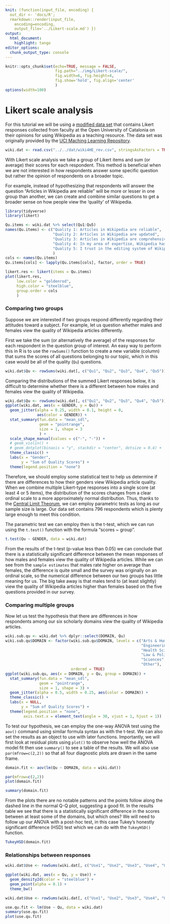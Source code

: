 ```yaml
---
knit: (function(input_file, encoding) {
  out_dir <- 'docs/R';
  rmarkdown::render(input_file,
    encoding=encoding,
    output_file='../Likert-scale.md') })
output:
  html_document:
    highlight: tango
editor_options:
  chunk_output_type: console
---
```

  
```r
knitr::opts_chunk$set(echo=TRUE, message = FALSE,
                      fig.path="../img/Likert-scale/",
                      fig.width=6, fig.height=4,
                      fig.show='hold', fig.align='center'
                      )
options(width=100)
```

# Likert scale analysis

For this tutorial we will be using a [modified data set](https://github.com/tylerbg/DLC_stat_resources/blob/master/docs/R/dat/wiki4HE_rev.csv) that contains Likert responses collected from faculty at the Open University of Catalonia on their opinions for using Wikipedia as a teaching resource.  The data set was originally provided by the [UCI Maching Learning Repository](https://archive.ics.uci.edu/ml/datasets/wiki4he).

```r
wiki.dat <- read.csv("../../dat/wiki4HE_rev.csv", stringsAsFactors = TRUE)
```

With Likert scale analysis we take a group of Likert items and sum (or average) their scores for each respondent.  This method is beneficial when we are not interested in how respondents answer some specific question but rather the opinion of respondents on a broader topic.  

For example, instead of hypothesizing that respondents will answer the question "Articles in Wikipedia are reliable" will be more or lesser in one group than another, we can create and combine similar questions to get a broader sense on how people view the 'quality' of Wikipedia.

```r
library(tidyverse)
library(likert)

Qu.items <- wiki.dat %>% select(Qu1:Qu5)
names(Qu.items) <- c("Quality 1: Articles in Wikipedia are reliable",
                     "Quality 2: Articles in Wikipedia are updated",
                     "Quality 3: Articles in Wikipedia are comprehensive",
                     "Quality 4: In my area of expertise, Wikipedia has a lower quality than other educational resources",
                     "Quality 5: I trust in the editing system of Wikipedia"
                     )
cols <- names(Qu.items)
Qu.items[cols] <- lapply(Qu.items[cols], factor, order = TRUE)

likert.res <- likert(items = Qu.items)
plot(likert.res,
     low.color = "goldenrod",
     high.color = "steelblue",
     group.order = cols
     )
```

### Comparing two groups

Suppose we are interested if two groups respond differently regarding their attitudes toward a subject.  For example, let us question whether males and females view the quality of Wikipedia articles differently.

First we take the sum (or alternatively the average) of the responses for each respondent in the question group of interest.  An easy way to perform this in R is to use the `rowSums()` function to create a new variable (column) that sums the scores of all questions belonging to our topic, which in this case would be all of the quality (`Qu`) questions.

```r
wiki.dat$Qu <- rowSums(wiki.dat[, c("Qu1", "Qu2", "Qu3", "Qu4", "Qu5")])
```

Comparing the distributions of the summed Likert responses below, it is difficult to determine whether there is a different between how males and females view the quality of Wikipedia.

```r
wiki.dat$Qu <- rowSums(wiki.dat[, c("Qu1", "Qu2", "Qu3", "Qu4", "Qu5")])
ggplot(wiki.dat, aes(x = GENDER, y = Qu)) +
  geom_jitter(alpha = 0.25, width = 0.1, height = 0,
              aes(color = GENDER)) +
  stat_summary(fun.data = "mean_sdl",
               geom = "pointrange",
               size = 1, shape = 3
               ) +
  scale_shape_manual(values = c("-", "-")) +
  # geom_violin() +
  # geom_dotplot(binaxis = "y", stackdir = "center", dotsize = 0.4) +
  theme_classic() +
  labs(x = "Gender",
       y = "Sum of Quality Scores") +
  theme(legend.position = "none")
```

Therefore, we should employ some statistical test to help us determine if there are differences to how their genders view Wikipedia article quality.  When we combine multiple Likert-type responses into a single score (at least 4 or 5 items), the distribution of the scores changes from a clear ordinal scale to a more approximately normal distribution.  Thus, thanks to the [Central Limit Theorum](https://online.stat.psu.edu/stat414/lesson/27/27.1), we can employ parametric tests as long as our sample size is large.  Our data set contains 796 respondents which is plenty large enough to meet this condition.

The parametric test we can employ then is the t-test, which we can run using the `t.test()` function with the formula "scores ~ group".

```r
t.test(Qu ~ GENDER, data = wiki.dat)
```

From the results of the t-test (p-value less than 0.05) we can conclude that there is a statistically significant difference between the mean responses of how males and females view the quality of Wikipedia articles.  While we can see from the `sample estimates` that males rate higher on average than females, the difference is quite small and the survey was originally on an ordinal scale, so the numerical difference between our two groups has little meaning for us.  The big take away is that males tend to (at least slightly) view the quality of Wikipedia articles higher than females based on the five questions provided in our survey.  

### Comparing multiple groups

Now let us test the hypothesis that there are differences in how respondents among our six scholarly domains view the quality of Wikipedia articles.

```r
wiki.sub.qu <- wiki.dat %>% dplyr::select(DOMAIN, Qu)
wiki.sub.qu$DOMAIN <- factor(wiki.sub.qu$DOMAIN, levels = c("Arts & Humanities",
                                                            "Engineering & Architecture",
                                                            "Health Sciences",
                                                            "Law & Politics",
                                                            "Sciences",
                                                            "Other"),
                             ordered = TRUE)
ggplot(wiki.sub.qu, aes(x = DOMAIN, y = Qu, group = DOMAIN)) +
  stat_summary(fun.data = "mean_sdl",
               geom = "pointrange",
               size = 1, shape = 3) +
  geom_jitter(alpha = 0.5, width = 0.25, aes(color = DOMAIN)) +
  theme_classic() +
  labs(x = NULL,
       y = "Sum of Quality Scores") +
  theme(legend.position = "none",
        axis.text.x = element_text(angle = 30, vjust = 1, hjust = 1))
```

To test our hypothesis, we can employ the one-way ANOVA test using the `aov()` command using similar formula syntax as with the t-test.  We can also set the results as an object to use with later functions.  Importantly, we will first look at residual plots using `plot()` to observe how well the ANOVA model fit then use `summary()` to see a table of the results.  We will also use `par(mfrow=c(2,2))` so that all four diagnostic plots are drawn in the same frame.

```r
domain.fit <- aov(lm(Qu ~ DOMAIN, data = wiki.dat))

par(mfrow=c(2,2))
plot(domain.fit)

summary(domain.fit)
```

From the plots there are no notable patterns and the points follow along the dashed line in the normal Q-Q plot, suggesting a good fit.  In the results table we see that there is a statistically significant difference in the scores between at least some of the domains, but which ones?  We will need to follow up our ANOVA with a post-hoc test, in this case Tukey's honestly significant difference (HSD) test which we can do with the `TukeyHSD()` function.

```r
TukeyHSD(domain.fit)
```



### Relationships between responses




```r
wiki.dat$Use <- rowSums(wiki.dat[, c("Use1", "Use2", "Use3", "Use4", "Use5")])

ggplot(wiki.dat, aes(x = Qu, y = Use)) +
  geom_density2d(color = "steelblue") +
  geom_point(alpha = 0.1) +
  theme_bw()
```



```r
wiki.dat$Use <- rowSums(wiki.dat[, c("Use1", "Use2", "Use3", "Use4", "Use5")])

use.qu.fit <- lm(Use ~ Qu, data = wiki.dat)
summary(use.qu.fit)
plot(use.qu.fit)
```





